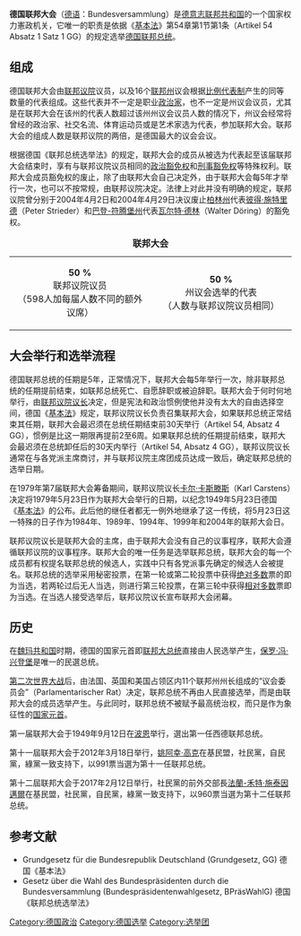 {{update|time=2012-07-12T21:04:11+00:00}}
'''德国联邦大会'''（[[德语|德语]]：Bundesversammlung）是[[德意志联邦共和国|德意志联邦共和国]]的一个国家权力憲政机关，它唯一的职责是依据《[[德国基本法|基本法]]》第54章第1节第1条（Artikel 54 Absatz 1 Satz 1 GG）的规定选举[[德国联邦总统|德国联邦总统]]。

== 组成 ==

德国联邦大会由[[德国联邦议院|联邦议院]]议员，以及16个[[联邦州_(德国)|联邦州]]议会根据[[比例代表制|比例代表制]]产生的同等数量的代表组成。这些代表并不一定是职业[[政治家|政治家]]，也不一定是州议会议员，尤其是在联邦大会在该州的代表人数超过该州州议会议员人数的情况下，州议会经常将曾经的政治家、社交名流、体育运动员或是艺术家选为代表，参加联邦大会。联邦大会的组成人数是联邦议院的两倍，是德国最大的议会会议。

根据德国《联邦总统选举法》的规定，联邦大会的成员从被选为代表起至该届联邦大会结束时，享有与联邦议院议员相同的[[政治豁免权|政治豁免权]]和[[刑事豁免权|刑事豁免权]]等特殊权利。联邦大会成员豁免权的废止，除了由联邦大会自己决定外，由于联邦大会每5年才举行一次，也可以不按常规，由联邦议院决定。法律上对此并没有明确的规定，联邦议院曾分别于2004年4月2日和2004年4月29日决议废止[[柏林州|柏林州]]代表[[彼得·施特里德|彼得·施特里德]]（Peter Strieder）和[[巴登-符腾堡州|巴登-符腾堡州]]代表[[瓦尔特·德林|瓦尔特·德林]]（Walter Döring）的豁免权。

{| align="center" border="1" rules="all" style="background-color:transparent;border-collapse:collapse"
|+ '''联邦大会'''
| style="text-align:center; width:50%;" | '''50 %'''<br />
联邦议院议员<br />（598人加每届人数不同的额外议席）
| style="text-align:center; width:50%;" | '''50 %'''<br />
州议会选举的代表<br />
（人数与联邦议院议员相同）
|}

== 大会举行和选举流程 ==
德国联邦总统的任期是5年，正常情况下，联邦大会每5年举行一次，除非联邦总统的任期提前结束，如联邦总统死亡、自愿辞职或被迫辞职。联邦大会于何时何地举行，由[[联邦议院议长|联邦议院议长]]决定，但是宪法和政治惯例使他并没有太大的自由选择空间，德国《[[德国基本法|基本法]]》规定，联邦议院议长负责召集联邦大会，如果联邦总统正常结束其任期，联邦大会最迟须在总统任期结束前30天举行（Artikel 54, Absatz 4 GG），惯例是比这一期限再提前2至6周。如果联邦总统的任期提前结束，联邦大会最迟须在总统卸任后的30天内举行（Artikel 54, Absatz 4 GG），联邦议院议长通常在与各党派主席商讨，并与联邦议院主席团成员达成一致后，确定联邦总统的选举日期。

在1979年第7届联邦大会筹备期间，联邦议院议长[[卡尔·卡斯滕斯|卡尔·卡斯滕斯]]（Karl Carstens）决定将1979年5月23日作为联邦大会举行的日期，以纪念1949年5月23日德国《[[德国基本法|基本法]]》的公布。此后他的继任者都无一例外地继承了这一传统，将5月23日这一特殊的日子作为1984年、1989年、1994年、1999年和2004年的联邦大会日。

联邦议院议长是联邦大会的主席，由于联邦大会没有自己的议事程序，联邦大会遵循联邦议院的议事程序。联邦大会的唯一任务是选举联邦总统，联邦大会的每一个成员都有权提名联邦总统的候选人，实践中只有各党派事先确定的候选人会被提名。联邦总统的选举采用秘密投票，在第一轮或第二轮投票中获得[[绝对多数|绝对多数]]票的即为当选，若两轮过后无人当选，则进行第三轮投票，在第三轮中获得[[相对多数|相对多数]]票即为当选。在当选人接受选举后，联邦议院议长宣布联邦大会闭幕。

== 历史 ==
在[[魏玛共和国|魏玛共和国]]时期，德国的国家元首即[[联邦大总统|联邦大总统]]直接由人民选举产生，[[保罗·冯·兴登堡|保罗·冯·兴登堡]]是唯一的民選总统。

[[第二次世界大战|第二次世界大战]]后，由法国、英国和美国占领区内11个联邦州州长组成的“议会委员会”（Parlamentarischer Rat）决定，联邦总统不再由人民直接选举，而是由联邦大会的成员选举产生。与此同时，联邦总统不被赋予最高统治权，而只是作为象征性的[[国家元首|国家元首]]。

第一届联邦大会于1949年9月12日在[[波恩|波恩]]举行，選出第一任西德联邦总统。

第十一屆联邦大会于2012年3月18日举行，[[姚阿幸·高克|姚阿幸·高克]]在基民盟，社民黨，自民黨，綠黨一致支持下，以991票当選为第十一任联邦总统。

第十二屆联邦大会于2017年2月12日举行，社民黨的前外交部長[[法蘭-禾特·施泰因邁爾|法蘭-禾特·施泰因邁爾]]在基民盟，社民黨，自民黨，綠黨一致支持下，以960票当選为第十二任联邦总统。

== 参考文献 ==
<div class="references-small">
* Grundgesetz für die Bundesrepublik Deutschland (Grundgesetz, GG) 德国《基本法》
* Gesetz über die Wahl des Bundespräsidenten durch die Bundesversammlung (Bundespräsidentenwahlgesetz, BPräsWahlG) 德国《联邦总统选举法》
</div>

{{Authority control}}
[[Category:德国政治|Category:德国政治]]
[[Category:德国选举|Category:德国选举]]
[[Category:选举团|Category:选举团]]
